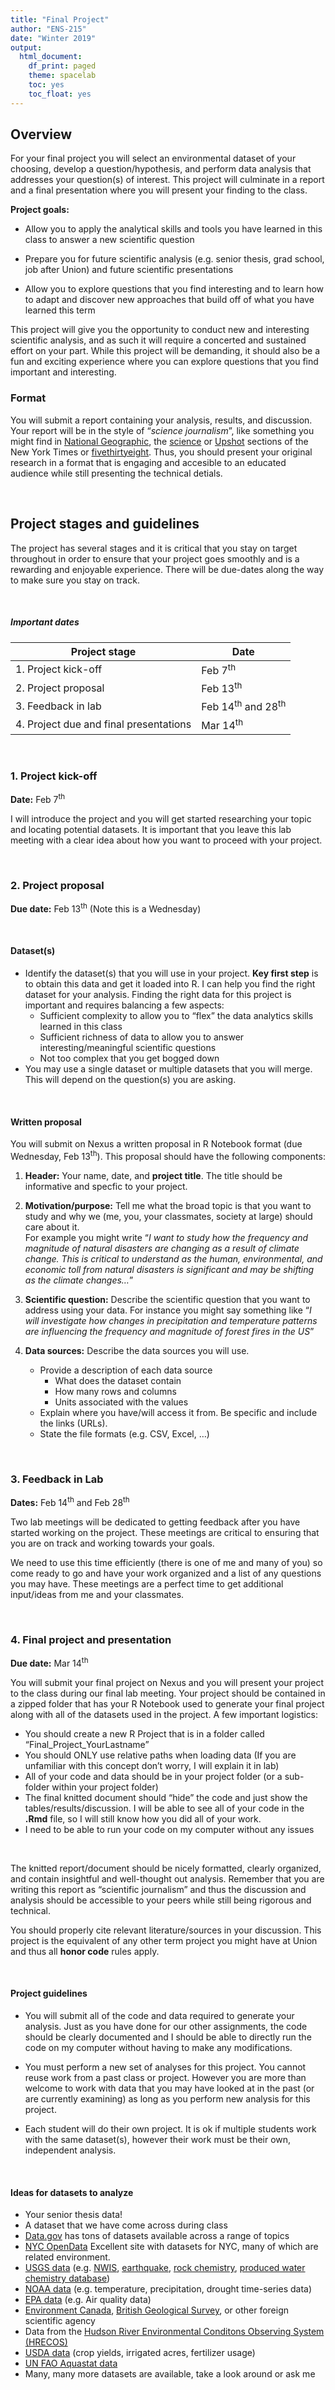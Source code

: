---
title: "Final Project"
author: "ENS-215"
date: "Winter 2019"
output:
  html_document:
    df_print: paged
    theme: spacelab
    toc: yes
    toc_float: yes
---


## Overview
For your final project you will select an environmental dataset of your choosing, develop a question/hypothesis, and perform data analysis that addresses your question(s) of interest.  This project will culminate in a report and a final presentation where you will present your finding to the class.

**Project goals:**

* Allow you to apply the analytical skills and tools you have learned in this class to answer a new scientific question

* Prepare you for future scientific analysis (e.g. senior thesis, grad school, job after Union) and future scientific presentations

* Allow you to explore questions that you find interesting and to learn how to adapt and discover new approaches that build off of what you have learned this term

This project will give you the opportunity to conduct new and interesting scientific analysis, and as such it will require a concerted and sustained effort on your part.  While this project will be demanding, it should also be a fun and exciting experience where you can explore questions that you find important and interesting.

### Format
You will submit a report containing your analysis, results, and discussion.  Your report will be in the style of "_science journalism_", like something you might find in [National Geographic](https://www.nationalgeographic.com/), the [science](https://www.nytimes.com/section/science) or [Upshot](https://www.nytimes.com/section/upshot) sections of the New York Times or [fivethirtyeight](https://fivethirtyeight.com/).  Thus, you should present your original research in a format that is engaging and accesible to an educated audience while still presenting the technical detials.  

<br/>

## Project stages and guidelines 

The project has several stages and it is critical that you stay on target throughout in order to ensure that your project goes smoothly and is a rewarding and enjoyable experience.  There will be due-dates along the way to make sure you stay on track.  

<br/>

##### **Important dates**

| Project stage 	| Date 	|
|-------------------------------------	|-------------------	|
| 1. Project kick-off 	| Feb 7^th^ 	|
| 2. Project proposal 	| Feb 13^th^ 	|
| 3. Feedback in lab 	| Feb 14^th^ and 28^th^ 	|
| 4. Project due and final presentations 	| Mar 14^th^ 	|

<br/>

### 1. Project kick-off 
**Date:** Feb 7^th^  

I will introduce the project and you will get started researching your topic and locating potential datasets.  It is important that you leave this lab meeting with a clear idea about how you want to proceed with your project.  

<br/>

### 2. Project proposal 
**Due date:** Feb 13^th^ (Note this is a Wednesday)

<br/>

#### Dataset(s) 
+ Identify the dataset(s) that you will use in your project.  **Key first step** is to obtain this data and get it loaded into R.  I can help you find the right dataset for your analysis.  Finding the right data for this project is important and requires balancing a few aspects:
    + Sufficient complexity to allow you to "flex" the data analytics skills learned in this class
    + Sufficient richness of data to allow you to answer interesting/meaningful scientific questions
    + Not too complex that you get bogged down  
    
+ You may use a single dataset or multiple datasets that you will merge.  This will depend on the question(s) you are asking.  

<br/>

#### Written proposal
You will submit on Nexus a written proposal in R Notebook format (due Wednesday, Feb 13^th^).  This proposal should have the following components:  

1. **Header:** Your name, date, and **project title**.  The title should be informative and specfic to your project.

2. **Motivation/purpose:** Tell me what the broad topic is that you want to study and why we (me, you, your classmates, society at large) should care about it.  
For example you might write "_I want to study how the frequency and magnitude of natural disasters are changing as a result of climate change.  This is critical to understand as the human, environmental, and economic toll from natural disasters is significant and may be shifting as the climate changes..._"

3. **Scientific question:** Describe the scientific question that you want to address using your data.  For instance you might say something like "_I will investigate how changes in precipitation and temperature patterns are influencing the frequency and magnitude of forest fires in the US_"  

4. **Data sources:** Describe the data sources you will use.  
    + Provide a description of each data source
        + What does the dataset contain
        + How many rows and columns
        + Units associated with the values
    + Explain where you have/will access it from.  Be specific and include the links (URLs).  
    + State the file formats (e.g. CSV, Excel, ...)  
    
<br/>


### 3. Feedback in Lab
**Dates:** Feb 14^th^ and Feb 28^th^  

Two lab meetings will be dedicated to getting feedback after you have started working on the project.  These meetings are critical to ensuring that you are on track and working towards your goals.  

We need to use this time efficiently (there is one of me and many of you) so come ready to go and have your work organized and a list of any questions you may have.  These meetings are a perfect time to get additional input/ideas from me and your classmates.  

<br/>

### 4. Final project and presentation 
**Due date:** Mar 14^th^

You will submit your final project on Nexus and you will present your project to the class during our final lab meeting.  Your project should be contained in a zipped folder that has your R Notebook used to generate your final project along with all of the datasets used in the project.  A few important logistics:  

  + You should create a new R Project that is in a folder called "Final_Project_YourLastname"
  + You should ONLY use relative paths when loading data (If you are unfamiliar with this concept don't worry, I will explain it in lab)
  + All of your code and data should be in your project folder (or a sub-folder within your project folder) 
  + The final knitted document should "hide" the code and just show the tables/results/discussion.  I will be able to see all of your code in the **.Rmd** file, so I will still know how you did all of your work.
  + I need to be able to run your code on my computer without any issues

<br/>

The knitted report/document should be nicely formatted, clearly organized, and contain insightful and well-thought out analysis.  Remember that you are writing this report as "scientific journalism" and thus the discussion and analysis should be accessible to your peers while still being rigorous and technical.  

You should properly cite relevant literature/sources in your discussion.  This project is the equivalent of any other term project you might have at Union and thus all **honor code** rules apply.  

<br/>

#### Project guidelines

* You will submit all of the code and data required to generate your analysis.  Just as you have done for our other assignments, the code should be clearly documented and I should be able to directly run the code on my computer without having to make any modifications.

* You must perform a new set of analyses for this project.  You cannot reuse work from a past class or project.  However you are more than welcome to work with data that you may have looked at in the past (or are currently examining) as long as you perform new analysis for this project.

* Each student will do their own project.  It is ok if multiple students work with the same dataset(s), however their work must be their own, independent analysis.

<br/>

#### Ideas for datasets to analyze

* Your senior thesis data!
* A dataset that we have come across during class
* [Data.gov](https://www.data.gov/open-gov/) has tons of datasets available across a range of topics 
* [NYC OpenData](https://opendata.cityofnewyork.us/)  Excellent site with datasets for NYC, many of which are related environment.  
* [USGS data](https://www.usgs.gov/) (e.g. [NWIS](https://waterdata.usgs.gov/nwis?), [earthquake](https://earthquake.usgs.gov/data/data.php#eq), [rock chemistry](https://mrdata.usgs.gov/), [produced water chemistry database](https://energy.usgs.gov/))
* [NOAA data](https://www.noaa.gov/) (e.g. temperature, precipitation, drought time-series data)
* [EPA data](https://www.epa.gov/) (e.g. Air quality data)
* [Environment Canada](https://www.canada.ca/en/environment-climate-change.html), [British Geological Survey](https://www.bgs.ac.uk/data/home.html), or other foreign scientific agency
* Data from the [Hudson River Environmental Conditons Observing System (HRECOS)](http://www.hrecos.org/)
* [USDA data](https://www.usda.gov/topics/data) (crop yields, irrigated acres, fertilizer usage)
* [UN FAO Aquastat data](http://www.fao.org/nr/water/aquastat/main/index.stm)
* Many, many more datasets are available, take a look around or ask me

